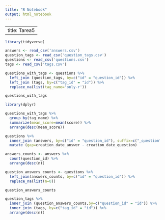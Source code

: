 ---
title: "R Notebook"
output: html_notebook
---

-------------
title: Tarea5
-------------

```{r}
library(tidyverse)

answers <- read_csv('answers.csv')
question_tags <- read_csv('question_tags.csv')
questions <- read_csv('questions.csv')
tags <- read_csv('tags.csv')

```

<!-- 1. LEFT-JOINING -->
```{r}
questions_with_tags <- questions %>%
  left_join (question_tags, by=c("id" = "question_id")) %>%
  left_join (tags, by=c("tag_id" = "id")) %>%
  replace_na(list(tag_name='only-r'))

questions_with_tags

```

<!-- 2. COMPARING SCORES -->
```{r}
library(dplyr)

questions_with_tags %>%
  group_by(tag_name) %>%
  summarize(mean_score=mean(score)) %>%
  arrange(desc(mean_score))

```

<!-- 3. FINDING GAPS -->
```{r}
questions %>%
  inner_join (answers, by=c("id" = "question_id"), suffix=c("_question", "_answer")) %>%
  mutate (gap=creation_date_answer - creation_date_question)

```

<!-- 4. JOINING QUESTION AND ANSWER COUNTS-->
```{r}
answers_counts <- answers %>%
  count(question_id) %>%
  arrange(desc(n))

question_answers_counts <- questions %>%
  left_join(answers_counts, by=c("id" = "question_id")) %>%
  replace_na(list(n=0))

question_answers_counts

```
<!-- 5. JOINING QUESTION, ANSWERS AND TAGS -->
```{r}
question_tags %>%
  inner_join (question_answers_counts,by=c("question_id" = "id")) %>%
  inner_join (tags, by=c("tag_id" = "id")) %>%
  arrange(desc(n))

```

